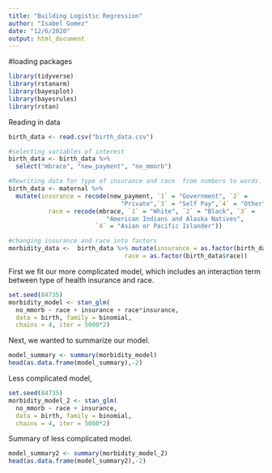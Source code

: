 ```yaml
---
title: "Building Logistic Regression"
author: "Isabel Gomez"
date: "12/6/2020"
output: html_document
---
```


#loading packages
```r
library(tidyverse)
library(rstanarm)
library(bayesplot)
library(bayesrules)
library(rstan)
```

Reading in data
```r
birth_data <- read.csv("birth_data.csv")

#selecting variables of interest
birth_data <- birth_data %>%
  select("mbrace", "new_payment", "no_mmorb")
```


```r
#Rewriting data for type of insurance and race  from numbers to words. 
birth_data <- maternal %>%
  mutate(insurance = recode(new_payment, `1` = "Government", `2` =
                               "Private",`3` = "Self Pay",`4` = "Other"), 
           race = recode(mbrace, `1` = "White", `2` = "Black", `3` =
                           "American Indians and Alaska Natives",
                        `4` = "Asian or Pacific Islander"))

#changing insurance and race into factors 
morbidity_data <-  birth_data %>% mutate(insurance = as.factor(birth_data$insurance),
                                race = as.factor(birth_data$race)) 
```



First we fit our more complicated model, which includes an interaction term between type of health insurance and race.
```r
set.seed(84735)
morbidity_model <- stan_glm(
  no_mmorb ~ race + insurance + race*insurance, 
  data = birth, family = binomial,
  chains = 4, iter = 5000*2)
```

Next, we wanted to summarize our model.
```r
model_summary <- summary(morbidity_model)
head(as.data.frame(model_summary),-2)
```


Less complicated model, 
```r
set.seed(84735)
morbidity_model_2 <- stan_glm(
  no_mmorb ~ race + insurance, 
  data = birth, family = binomial,
  chains = 4, iter = 5000*2)
```

Summary of less complicated model. 
```r
model_summary2 <- summary(morbidity_model_2)
head(as.data.frame(model_summary2),-2)
```